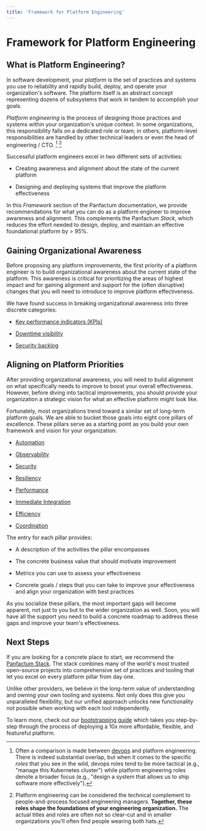 ```yaml
---
title: 'Framework for Platform Engineering'
---
```


# Framework for Platform Engineering

## What is Platform Engineering?

In software development, your _platform_ is the set of practices and systems you use to reliability and rapidly build, deploy, and operate
your organization's software. The platform itself is an abstract concept representing dozens of subsystems
that work in tandem to accomplish your goals.

_Platform engineering_ is the process of designing those practices and systems within
your organization's unique context. In some organizations, this responsibility falls on a dedicated role or team; in others, platform-level responsibilities
are handled by other technical leaders or even the head of engineering / CTO. [^1] [^2]

[^1]:
    Often a comparison is made between [devops](https://en.wikipedia.org/wiki/DevOps) and platform engineering. There is indeed substantial overlap, but when
    it comes to the specific _roles_ that you see in the wild, devops roles tend to be more tactical (e.g., "manage this
    Kubernetes cluster") while platform engineering roles denote a broader focus (e.g., "design a system that allows us
    to ship software more effectively").

[^2]:
    Platform engineering can be considered the technical complement to people-and-process focused engineering managers. **Together,
    these roles shape the foundations of your engineering organization.** The actual titles and roles are often not so clear-cut and in smaller organizations
    you'll often find people wearing both hats.

Successful platform engineers excel in two different sets of activities:

- Creating awareness and alignment about the state of the current platform

- Designing and deploying systems that improve the platform effectiveness

In this _Framework_ section of the Panfactum documentation, we provide recommendations for what you can do as a platform
engineer to improve awareness and alignment. This complements the Panfactum _Stack_, which reduces the effort needed to design, deploy, and maintain an
effective foundational platform by > 95%.

## Gaining Organizational Awareness

Before proposing any platform improvements, the first priority of a platform engineer is to build organizational
awareness about the current state of the platform. This awareness is critical for prioritizing the areas of highest impact
and for gaining alignment and support for the (often disruptive) changes that you will need to introduce to improve
platform effectiveness.

We have found success in breaking organizational awareness into three discrete categories:

- [Key performance indicators (KPIs)](/docs/framework/framework/kpis)

- [Downtime visibility](/docs/framework/framework/downtime-visibility)

- [Security backlog](/docs/framework/framework/security-backlog)

## Aligning on Platform Priorities

After providing organizational awareness, you will need to build alignment on what specifically needs to improve
to boost your overall effectiveness. However, before diving into tactical improvements, you should provide your organization a
strategic vision for what an effective platform might look like.

Fortunately, most organizations trend toward a similar set of long-term platform goals. We are able to
bucket those goals into eight core pillars of excellence. These pillars serve as a starting
point as you build your own framework and vision for your organization:

- [Automation](/docs/framework/pillars/automation)

- [Observability](/docs/framework/pillars/observability)

- [Security](/docs/framework/pillars/security)

- [Resiliency](/docs/framework/pillars/resiliency)

- [Performance](/docs/framework/pillars/performance)

- [Immediate Integration](/docs/framework/pillars/immediate-integration)

- [Efficiency](/docs/framework/pillars/efficiency)

- [Coordination](/docs/framework/pillars/coordination)

The entry for each pillar provides:

- A description of the activities the pillar encompasses

- The concrete business value that should motivate improvement

- Metrics you can use to assess your effectiveness

- Concrete goals / steps that you can take to improve your effectiveness and align your organization with best practices

As you socialize these pillars, the most important gaps will become apparent, not just to you but to the wider
organization as well. Soon, you will have all the support you need to build a concrete roadmap to address
these gaps and improve your team's effectiveness.

## Next Steps

If you are looking for a concrete place to start, we recommend the [Panfactum Stack](/stack). The stack combines
many of the world's most trusted open-source projects into comprehensive set of practices and tooling that let you
excel on every platform pillar from day one.

Unlike other providers, we believe in the long-term value of understanding and owning your own
tooling and systems. Not only does this give you unparalleled flexibility,
but our unified approach unlocks new functionality not possible when working with each tool independently.

To learn more, check out our [bootstrapping guide](/docs/edge/guides/bootstrapping/overview) which takes you step-by-step through
the process of deploying a 10x more affordable, flexible, and featureful platform.
